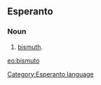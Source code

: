 ==Esperanto==
===Noun===
# [[bismuth]].

[[eo:bismuto]]
[[Category:Esperanto language]]
{{Universala Vortaro}}